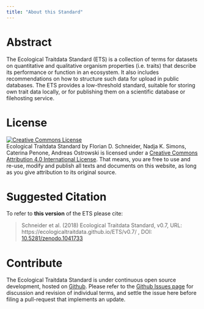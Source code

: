 ```yaml
---
title: "About this Standard"
---
```


# Abstract 

The Ecological Traitdata Standard (ETS) is a collection of terms for datasets on quantitative and qualitative organism properties (i.e. traits) that describe its performance or function in an ecosystem. It also includes recommendations on how to structure such data for upload in public databases. 
The ETS provides a low-threshold standard, suitable for storing own trait data locally, or for publishing them on a scientific database or filehosting service. 

# License

<a rel="license" href="http://creativecommons.org/licenses/by/4.0/"><img alt="Creative Commons License" style="border-width:0" src="https://i.creativecommons.org/l/by/4.0/88x31.png" /></a><br /><span xmlns:dct="http://purl.org/dc/terms/" property="dct:title">Ecological Traitdata Standard </span> by <span xmlns:cc="http://creativecommons.org/ns#" property="cc:attributionName">Florian D. Schneider, Nadja K. Simons, Caterina Penone, Andreas Ostrowski</span> is licensed under a <a rel="license" href="http://creativecommons.org/licenses/by/4.0/">Creative Commons Attribution 4.0 International License</a>. That means, you are free to use and re-use, modify and publish all texts and documents on this website, as long as you give attribution to its original source. 

# Suggested Citation

To refer to **this version** of the ETS please cite: 

> Schneider et al. (2018) Ecological Traitdata Standard, v0.7, URL: https://ecologicaltraitdata.github.io/ETS/v0.7/ , DOI: [10.5281/zenodo.1041733](https://doi.org/10.5281/zenodo.1041733)  


# Contribute

The Ecological Traitdata Standard is under continuous open source development, hosted on [Github](https://github.com/EcologicalTraitData/ETS). Please refer to the [Github Issues page](https://github.com/EcologicalTraitData/ETS/issues) for discussion and revision of individual terms, and settle the issue here before filing a pull-request that implements an update.
